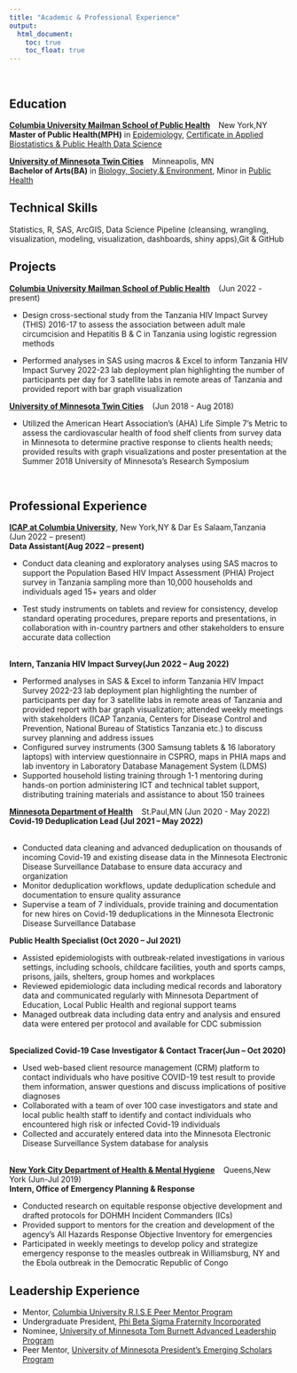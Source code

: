 ```yaml
---
title: "Academic & Professional Experience"
output: 
  html_document:
    toc: true
    toc_float: true
---
```

<br>

## Education 
<b>[Columbia University Mailman School of Public Health](https://www.publichealth.columbia.edu/) </b> &nbsp;&nbsp; New York,NY          	                         
<b>Master of Public Health(MPH)</b> in [Epidemiology](https://www.publichealth.columbia.edu/academics/degrees/master-public-health/columbia-mph/mph-epidemiology),
[Certificate in Applied Biostatistics & Public Health Data Science](https://www.publichealth.columbia.edu/academics/degrees/master-public-health/certificates/applied-biostatistics-and-public-health-data-science) 
<br>

<b>[University of Minnesota Twin Cities](https://twin-cities.umn.edu/)</b> &nbsp;&nbsp;  Minneapolis, MN          	        
<b>Bachelor of Arts(BA)</b> in [Biology, Society,& Environment](https://cla.umn.edu/geography/undergraduate/majors-minors/ba-biology-society-environment), Minor in [Public Health](https://cla.umn.edu/public-health-minor/about)

## Technical Skills <br>
Statistics, R, SAS, ArcGIS, Data Science Pipeline (cleansing, wrangling, visualization, modeling, visualization, dashboards, shiny apps),Git & GitHub
<br>

## Projects 

<b>[Columbia University Mailman School of Public Health](https://www.publichealth.columbia.edu/) </b> &nbsp;&nbsp;  (Jun 2022 - present) <br>

- Design cross-sectional study from the Tanzania HIV Impact Survey (THIS) 2016-17 
  to assess the association between adult male circumcision and Hepatitis B & C in 
  Tanzania using logistic regression methods 
  <br>
  
- Performed analyses in SAS using macros & Excel to inform Tanzania HIV Impact Survey 2022-23 
  lab deployment plan highlighting the number of participants per day for 3 
  satellite labs in remote areas of Tanzania and provided report with bar graph 
  visualization
<br>

<b>[University of Minnesota Twin Cities](https://twin-cities.umn.edu/)</b> &nbsp;&nbsp; (Jun 2018 - Aug 2018)
<br>

- Utilized the American Heart Association’s (AHA) Life Simple 7’s Metric to assess
  the cardiovascular health of food shelf clients from survey data in Minnesota to
  determine practive response to clients health needs; provided results with graph 
  visualizations and poster presentation at the Summer 2018 University of 
  Minnesota’s Research Symposium 

<br>

## Professional Experience 

<b>[ICAP at Columbia University](https://icap.columbia.edu/)</b>, New York,NY & Dar Es Salaam,Tanzania &nbsp;&nbsp; (Jun 2022 – present)   
<b>Data Assistant(Aug 2022 – present) </b> 

- Conduct data cleaning and exploratory analyses using SAS macros to support 
  the Population Based HIV Impact Assessment (PHIA) Project survey in Tanzania 
      sampling more than 10,000 households and individuals aged 15+ years and older 
      <br>
      
 - Test study instruments on tablets and review for consistency, develop standard 
   operating procedures, prepare reports and presentations, in collaboration with 
   in-country partners and other stakeholders to ensure accurate data collection

<br>
<b>Intern, Tanzania HIV Impact Survey(Jun 2022 – Aug 2022) </b> 
<br>

- Performed analyses in SAS & Excel to inform Tanzania HIV Impact Survey 2022-23 lab
  deployment plan highlighting the number of participants per day for 3 satellite labs 
  in remote areas of Tanzania and provided report with bar graph visualization; 
  attended weekly meetings with stakeholders (ICAP Tanzania, Centers for Disease 
  Control and Prevention, National Bureau of Statistics Tanzania etc.) 
  to discuss survey planning and address issues 
  <br>
- Configured survey instruments (300 Samsung tablets & 16 laboratory laptops) with 
  interview questionnaire in CSPRO, maps in PHIA maps and lab inventory in Laboratory 
  Database Management System (LDMS) 
  <br>
- Supported household listing training through 1-1 mentoring during hands-on portion 
  administering ICT and technical tablet support, distributing training materials and 
  assistance to about 150 trainees <br>

<b>[Minnesota Department of Health](https://www.health.state.mn.us/)</b> &nbsp;&nbsp; St.Paul,MN (Jun 2020 - May 2022) <br>
<b>Covid-19 Deduplication Lead (Jul 2021 – May 2022) </b>    
<br>

- Conducted data cleaning and advanced deduplication on thousands of  incoming 
  Covid-19 and existing disease data in the Minnesota Electronic Disease 
   Surveillance Database to ensure data accuracy and organization 
   <br>
- Monitor deduplication workflows, update deduplication schedule and documentation 
  to ensure quality assurance 
  <br>
- Supervise a team of 7 individuals, provide training and documentation for new 
  hires on Covid-19 deduplications in the Minnesota Electronic Disease Surveillance 
  Database <br>

<b>Public Health Specialist (Oct 2020 – Jul 2021)</b>
<br>

- Assisted epidemiologists with outbreak-related investigations in various settings,
  including schools, childcare facilities, youth and sports camps, prisons, jails, shelters, group homes and workplaces
  <br>
- Reviewed epidemiologic data including medical records and laboratory data and 
  communicated regularly with Minnesota Department of Education, Local Public Health 
  and regional support teams 
  <br>
- Managed outbreak data including data entry and analysis and ensured data were
  entered per protocol and available for CDC submission 

<br>
<b>Specialized Covid-19 Case Investigator & Contact Tracer(Jun – Oct 2020) </b>
<br>

- Used web-based client resource management (CRM) platform to contact individuals 
  who have positive COVID-19 test result to provide them information, answer questions 
  and discuss implications of positive diagnoses
  <br>
- Collaborated with a team of over 100 case investigators and state and local 
  public health staff to identify and contact individuals who encountered high risk 
  or infected Covid-19 individuals 
  <br>
- Collected and accurately entered data into the Minnesota Electronic Disease 
  Surveillance System database for analysis 

<br>
<b>[New York City Department of Health & Mental Hygiene](https://www.nyc.gov/site/doh/index.page)</b> &nbsp;&nbsp; Queens,New York (Jun-Jul 2019) <br>
<b>Intern, Office of Emergency Planning & Response </b>
<br>

- Conducted research on equitable response objective development and drafted 
  protocols for DOHMH Incident Commanders (ICs) 
  <br>
- Provided support to mentors for the creation and development of the agency’s 
  All Hazards Response Objective Inventory for emergencies 
  <br>
- Participated in weekly meetings to develop policy and strategize emergency response 
  to the measles outbreak in Williamsburg, NY and the Ebola outbreak in the Democratic 
  Republic of Congo 

## Leadership Experience 
- Mentor, [Columbia University R.I.S.E Peer Mentor Program](https://www.publichealth.columbia.edu/research/rise-peer-mentor-program)
- Undergraduate President, [Phi Beta Sigma Fraternity Incorporated](https://phibetasigma1914.org/) 
- Nominee, [University of Minnesota Tom Burnett Advanced Leadership Program](https://lead.umn.edu/enrichment/tom-burnett-advanced-leadership-program) 
- Peer Mentor, [University of Minnesota President's Emerging Scholars Program](https://admissions.tc.umn.edu/academics/special-programs/presidents-emerging-scholars-program) 

